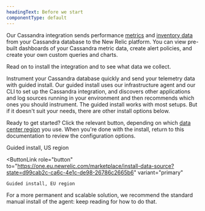```yaml
---
headingText: Before we start
componentType: default
---
```


Our Cassandra integration sends performance [metrics](#metrics) and [inventory data](#inventory) from your Cassandra database to the New Relic platform. You can view pre-built dashboards of your Cassandra metric data, create alert policies, and create your own custom queries and charts.

Read on to install the integration and to see what data we collect.


<Callout variant="tip">

Instrument your Cassandra database quickly and send your telemetry data with guided install. Our guided install uses our infrastructure agent and our CLI to set up the Cassandra integration, and discovers other applications and log sources running in your environment and then recommends which ones you should instrument. The guided install works with most setups. But if it doesn't suit your needs, there are other install options below.

</Callout>

Ready to get started? Click the relevant button, depending on which [data center region](/docs/accounts/accounts-billing/account-setup/choose-your-data-center) you use. When you're done with the install, return to this documentation to review the configuration options. 

<ButtonGroup>
  <ButtonLink
    role="button"
    to="https://one.newrelic.com/marketplace/install-data-source?state=d99cab2c-ca6c-4e1c-de98-26786c2665b6"
    variant="primary"
  >
    Guided install, US region
  </ButtonLink>

  <ButtonLink
    role="button"
    to="https://one.eu.newrelic.com/marketplace/install-data-source?state=d99cab2c-ca6c-4e1c-de98-26786c2665b6"
    variant="primary"
  >
    Guided install, EU region
  </ButtonLink>
</ButtonGroup>

For a more permanent and scalable solution, we recommend the standard manual install of the agent: keep reading for how to do that.
